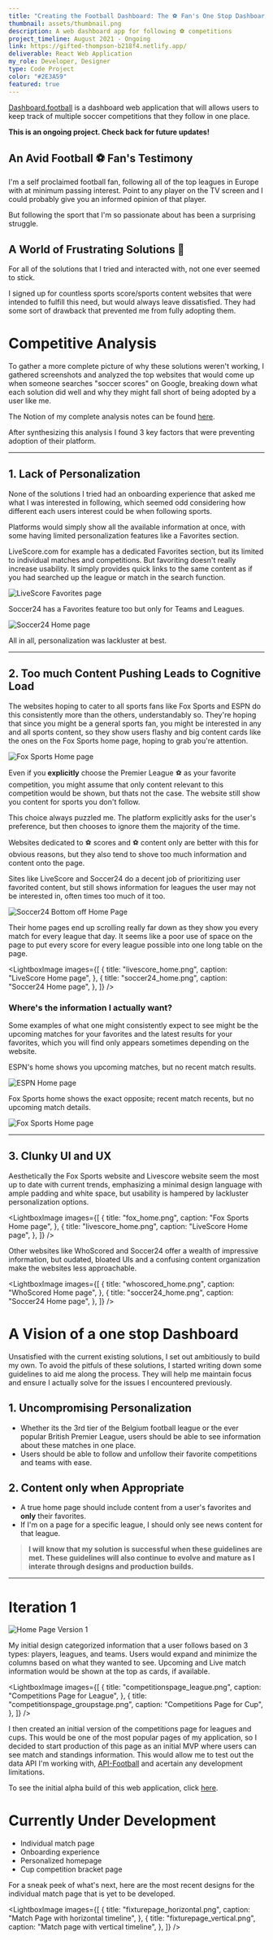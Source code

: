 ```yaml
---
title: "Creating the Football Dashboard: The ⚽ Fan's One Stop Dashboard"
thumbnail: assets/thumbnail.png
description: A web dashboard app for following ⚽ competitions
project_timeline: August 2021 - Ongoing
link: https://gifted-thompson-b218f4.netlify.app/
deliverable: React Web Application
my_role: Developer, Designer
type: Code Project
color: "#2E3A59"
featured: true
---
```


[Dashboard.football](https://gifted-thompson-b218f4.netlify.app/) is a dashboard web application that will allows users to keep track of
multiple soccer competitions that they follow in one place.

**This is an ongoing project. Check back for future updates!**

## An Avid Football ⚽ Fan's Testimony

I'm a self proclaimed football fan, following all of the top leagues in Europe with at
minimum passing interest. Point to any player on the TV screen and I could probably give you an informed opinion of that player.

 But following the sport that I'm so passionate about has been a surprising struggle.

## A World of Frustrating Solutions 🤦

For all of the solutions that I tried and interacted with, not one ever seemed to stick. 

I signed up for countless sports score/sports content websites that were intended to fulfill this need, but would always leave dissatisfied. They
had some sort of drawback that prevented me from fully adopting them.

# Competitive Analysis

To gather a more complete picture of why these solutions weren't working, I gathered screenshots and analyzed the top websites that would come up when
someone searches "soccer scores" on Google, breaking down what each solution did well and why they might fall short of being adopted by a user like me.

The Notion of my complete analysis notes can be found [here](https://draconia.notion.site/6aa100f974804544af28f9ab1400473f?v=f600cfb8bbd64ad7943315e77b6707e9).

After synthesizing this analysis I found 3 key factors that were preventing adoption of their platform.

---

## 1. Lack of Personalization

None of the solutions I tried had an onboarding experience that asked me what I was interested in following, which seemed odd considering how different
each users interest could be when following sports.

Platforms would simply show all the available information at once, with some having limited personalization features like
a Favorites section.

LiveScore.com for example has a dedicated Favorites section, but its limited to individual matches and competitions. But favoriting doesn't really increase
usability. It simply provides quick links to the same content as if you had searched up the league or match in the search function.

![LiveScore Favorites page](assets/livescore_favorites.png)

Soccer24 has a Favorites feature too but only for Teams and Leagues.

![Soccer24 Home page](assets/soccer24_home.png)

All in all, personalization was lackluster at best.

---

## 2. Too much Content Pushing Leads to Cognitive Load

The websites hoping to cater to all sports fans like Fox Sports and ESPN do this consistently more than the others, understandably so. They're hoping that
since you might be a general sports fan, you might be interested in any and all sports content, so they show users flashy and big content cards like the ones on the
Fox Sports home page, hoping to grab you're attention.

![Fox Sports Home page](assets/fox_home.png)

Even if you **explicitly** choose the Premier League ⚽ as your favorite competition, you might assume that only content relevant to this competition would be shown,
but thats not the case. The website still show you content for sports you don't follow.

This choice always puzzled me. The platform explicitly asks for the user's preference, but then chooses to ignore them the majority of the time.

Websites dedicated to ⚽ scores and ⚽ content only are better with this for obvious reasons, but they also tend to shove too much information and content
onto the page.

Sites like LiveScore and Soccer24 do a decent job of prioritizing user favorited content, but still shows information for leagues the user may not be interested
in, often times too much of it too.

![Soccer24 Bottom off Home Page](assets/soccer24_bottom_home.png)

Their home pages end up scrolling really far down as they show you every match for every league that day. It seems like a poor use of space on the page to put every
score for every league possible into one long table on the page.

<LightboxImage
  images={[
    {
      title: "livescore_home.png",
      caption: "LiveScore Home page",
    },
    {
      title: "soccer24_home.png",
      caption: "Soccer24 Home page",
    },
  ]}
/>

### Where's the information I actually want?

Some examples of what one might consistently expect to see might be the upcoming matches for your favorites and the latest results for your favorites,
which you will find only appears sometimes depending on the website.

ESPN's home shows you upcoming matches, but no recent match results.

![ESPN Home page](assets/espn_home.png)

Fox Sports home shows the exact opposite; recent match recents, but no upcoming match details.

![Fox Sports Home page](assets/fox_home.png)

---

## 3. Clunky UI and UX

Aesthetically the Fox Sports website and Livescore website seem the most up to date with current trends, emphasizing a minimal design language with ample padding
and white space, but usability is hampered by lackluster personalization options.

<LightboxImage
  images={[
    {
      title: "fox_home.png",
      caption: "Fox Sports Home page",
    },
    {
      title: "livescore_home.png",
      caption: "LiveScore Home page",
    },
  ]}
/>

Other websites like WhoScored and Soccer24 offer a wealth of impressive information, but oudated, bloated UIs and a confusing content organization make the websites less approachable.

<LightboxImage
  images={[
    {
      title: "whoscored_home.png",
      caption: "WhoScored Home page",
    },
    {
      title: "soccer24_home.png",
      caption: "Soccer24 Home page",
    },
  ]}
/>

# A Vision of a one stop Dashboard

Unsatisfied with the current existing solutions, I set out ambitiously to build my own. To avoid the pitfuls of these solutions, I started writing down some guidelines
to aid me along the process. They will help me maintain focus and ensure I actually solve for the issues I encountered previously.

## 1. Uncompromising Personalization

- Whether its the 3rd tier of the Belgium football league or the ever popular British Premier League, users should be able to see information about these matches in one place.
- Users should be able to follow and unfollow their favorite competitions and teams with ease.

## 2. Content only when Appropriate

- A true home page should include content from a user's favorites and **only** their favorites.
- If I'm on a page for a specific league, I should only see news content for that league.

> **I will know that my solution is successful when these guidelines are met. These guidelines will also continue to evolve and mature as I interate through designs and production builds.**

---

# Iteration 1

![Home Page Version 1](assets/homepagev1.png)


My initial design categorized information that a user follows based on 3 types: players, leagues, and teams. Users would expand and minimize the columns
based on what they wanted to see. Upcoming and Live match information would be shown at the top as cards, if available.

<LightboxImage
  images={[
    {
      title: "competitionspage_league.png",
      caption: "Competitions Page for League",
    },
    {
      title: "competitionspage_groupstage.png",
      caption: "Competitions Page for Cup",
    },
  ]}
/>

I then created an initial version of the competitions page for leagues and cups. This would be one of the most popular pages of my application, so I decided to start production
of this page as an initial MVP where users can see match and standings information. This would allow me to test out the data API I'm working with, [API-Football](https://www.api-football.com/)
and acertain any development limitations.

To see the initial alpha build of this web application, click [here](https://gifted-thompson-b218f4.netlify.app/).

# Currently Under Development

- Individual match page
- Onboarding experience
- Personalized homepage
- Cup competition bracket page

For a sneak peek of what's next, here are the most recent designs for the individual match page that is yet to be developed.

<LightboxImage
  images={[
    {
      title: "fixturepage_horizontal.png",
      caption: "Match Page with horizontal timeline",
    },
    {
      title: "fixturepage_vertical.png",
      caption: "Match page with vertical timeline",
    },
  ]}
/>


